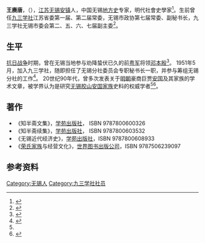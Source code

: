 '''王赓唐'''，（{{bd|1922年|5月|2015年|3月|24日}}），[[江苏|江苏]][[无锡|无锡]][[安镇街道|安镇]]人，中国无锡[[地方史|地方史]]专家，明代社會史學家<ref name = "xwm" >{{cite journal|title= 《好古雅道－從院藏書畫看明代安國的收藏》|author= 許文美|year= 2019|issue= |volume= 438|journal= 《故宮文物月刊》|pages= 93-109}}</ref>。生前曾任[[九三学社|九三学社]]江苏省委第一届、第二届常委，无锡市政协第七届常委、副秘书长，九三学社无锡市委会第二、五、六、七届副主委<ref>{{cite journal|title= 《王赓唐同志逝世》|journal= 《江苏九三》|year= 2015|issue= 2|volume= 190|author= 九三学社无锡市委员会}}</ref>。

==生平==
[[抗日战争|抗日战争]]时期，曾在无锡当地参与劝降蛰伏已久的前[[粤军|粤军]]将领[[邓本殷|邓本殷]]<ref>{{cite journal|title= 《粤军虎将——邓本殷》|journal= 《文史春秋》|year= 2007|issue=2 |author= 佟义东}}</ref>。
1951年5月，加入九三学社，随即担任了无锡分社委员会专职秘书长一职，并参与筹组无锡分社的工作<ref>{{cite journal|title= 《一个专职人员的回顾》|author= 王赓唐|year= 1995|issue= 5|volume= |journal= 《民主与科学》}}</ref>。
20世纪90年代，曾多次发表关于[[明朝|明朝]]豪商巨贾[[安国_(明朝收藏家)|安国]]及其家族的学术文章，被学界认为是研究[[模板:无锡胶山安国家族|无锡胶山安国家族]]史料的权威学者<ref name = "xwm"/><ref>{{cite journal|title= 《安国研究的两个问题》|journal= 《东南文化》|year= 1992|issue= 2|author= 石锡兴|pages= 156-162}}</ref>。

==著作==
*《知半斋文集》，[[学苑出版社|学苑出版社]]， ISBN 9787800600326
*《知半斋续集》，[[学苑出版社|学苑出版社]]， ISBN 9787800603532
*《无锡近代经济史》，[[学苑出版社|学苑出版社]]，ISBN 9787800608933
*《[[荣毅仁|荣氏家族]]与经营文化》，[[世界图书出版公司|世界图书出版公司]]，ISBN 9787506239097

==参考资料==
<references />

[[Category:无锡人|Category:无锡人]]
[[Category:九三学社社员|Category:九三学社社员]]